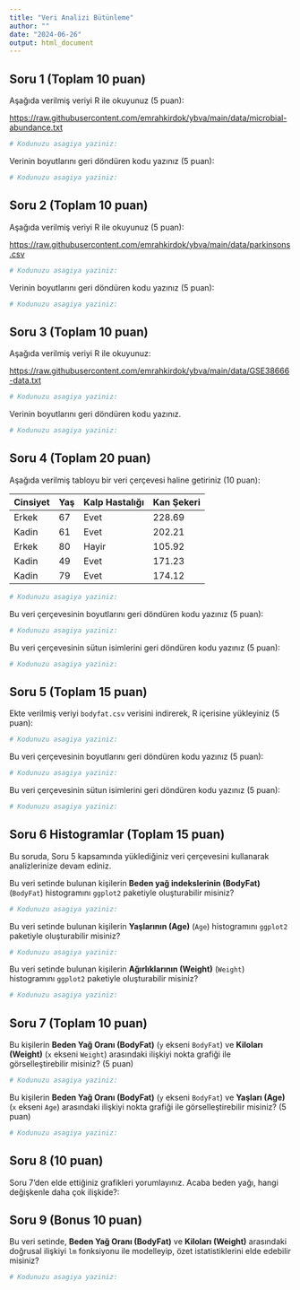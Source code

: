 ```yaml
---
title: "Veri Analizi Bütünleme"
author: ""
date: "2024-06-26"
output: html_document
---
```


## Soru 1 (Toplam 10 puan)

Aşağıda verilmiş veriyi R ile okuyunuz (5 puan):

[https://raw.githubusercontent.com/emrahkirdok/ybva/main/data/microbial-abundance.txt](https://raw.githubusercontent.com/emrahkirdok/ybva/main/data/microbial-abundance.txt)

```r
# Kodunuzu asagiya yaziniz:

```

Verinin boyutlarını geri döndüren kodu yazınız (5 puan):

```r
# Kodunuzu asagiya yaziniz:

```

## Soru 2 (Toplam 10 puan)

Aşağıda verilmiş veriyi R ile okuyunuz (5 puan):

[https://raw.githubusercontent.com/emrahkirdok/ybva/main/data/parkinsons.csv](https://raw.githubusercontent.com/emrahkirdok/ybva/main/data/parkinsons.csv)

```r
# Kodunuzu asagiya yaziniz:

```

Verinin boyutlarını geri döndüren kodu yazınız (5 puan):

```r
# Kodunuzu asagiya yaziniz:

```

## Soru 3 (Toplam 10 puan)

Aşağıda verilmiş veriyi R ile okuyunuz:

[https://raw.githubusercontent.com/emrahkirdok/ybva/main/data/GSE38666-data.txt](https://raw.githubusercontent.com/emrahkirdok/ybva/main/data/GSE38666-data.txt)

```r
# Kodunuzu asagiya yaziniz:

```

Verinin boyutlarını geri döndüren kodu yazınız.

```r
# Kodunuzu asagiya yaziniz:

```

## Soru 4 (Toplam 20 puan)

Aşağıda verilmiş tabloyu bir veri çerçevesi haline getiriniz (10 puan):

| Cinsiyet    | Yaş   | Kalp Hastalığı | Kan Şekeri |
|-------------|-------|----------------|------------|
| Erkek       |  67   | Evet           | 228.69     |
| Kadin       |  61   | Evet           | 202.21     |
| Erkek       |  80   | Hayir          | 105.92     |
| Kadin       |  49   | Evet           | 171.23     |
| Kadin       |  79   | Evet           | 174.12     |

```r
# Kodunuzu asagiya yaziniz:

```

Bu veri çerçevesinin boyutlarını geri döndüren kodu yazınız (5 puan):

```r
# Kodunuzu asagiya yaziniz:

```

Bu veri çerçevesinin sütun isimlerini geri döndüren kodu yazınız (5 puan):

```r
# Kodunuzu asagiya yaziniz:

```

## Soru 5 (Toplam 15 puan)

Ekte verilmiş veriyi `bodyfat.csv` verisini indirerek, R içerisine yükleyiniz (5 puan):

```r
# Kodunuzu asagiya yaziniz:

```

Bu veri çerçevesinin boyutlarını geri döndüren kodu yazınız (5 puan):

```r
# Kodunuzu asagiya yaziniz:

```

Bu veri çerçevesinin sütun isimlerini geri döndüren kodu yazınız (5 puan):

```r
# Kodunuzu asagiya yaziniz:

```

## Soru 6 Histogramlar (Toplam 15 puan)

Bu soruda, Soru 5 kapsamında yüklediğiniz veri çerçevesini kullanarak analizlerinize devam ediniz.

Bu veri setinde bulunan kişilerin **Beden yağ indekslerinin (BodyFat)** (`BodyFat`) histogramını `ggplot2` paketiyle oluşturabilir misiniz?

```r
# Kodunuzu asagiya yaziniz:

```

Bu veri setinde bulunan kişilerin **Yaşlarının (Age)** (`Age`) histogramını `ggplot2` paketiyle oluşturabilir misiniz?

```r
# Kodunuzu asagiya yaziniz:

```

Bu veri setinde bulunan kişilerin **Ağırlıklarının (Weight)** (`Weight`) histogramını `ggplot2` paketiyle oluşturabilir misiniz?

```r
# Kodunuzu asagiya yaziniz:

```

## Soru 7 (Toplam 10 puan)

Bu kişilerin **Beden Yağ Oranı (BodyFat)**  (`y` ekseni `BodyFat`) ve **Kiloları (Weight)** (`x` ekseni `Weight`) arasındaki ilişkiyi nokta grafiği ile görselleştirebilir misiniz? (5 puan)

```r
# Kodunuzu asagiya yaziniz:

```

Bu kişilerin **Beden Yağ Oranı (BodyFat)**  (`y` ekseni  `BodyFat`) ve **Yaşları (Age)** (`x` ekseni `Age`) arasındaki ilişkiyi nokta grafiği ile görselleştirebilir misiniz? (5 puan)

```r
# Kodunuzu asagiya yaziniz:

```

## Soru 8 (10 puan)

Soru 7'den elde ettiğiniz grafikleri yorumlayınız. Acaba beden yağı, hangi değişkenle daha çok ilişkide?:

>
>
>
>
>
>


## Soru 9 (Bonus 10 puan)

Bu veri setinde, **Beden Yağ Oranı (BodyFat)**  ve **Kiloları (Weight)** arasındaki doğrusal ilişkiyi `lm` fonksiyonu ile modelleyip, özet istatistiklerini elde edebilir misiniz?

```r
# Kodunuzu asagiya yaziniz:

```